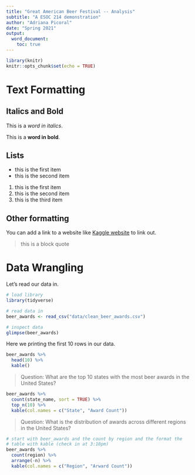 ```yaml
---
title: "Great American Beer Festival -- Analysis"
subtitle: "A ESOC 214 demonstration"
author: "Adriana Picoral"
date: "Spring 2021"
output:
  word_document:
    toc: true
---
```


```r
library(knitr)
knitr::opts_chunk$set(echo = TRUE)
```

# Text Formatting

## Italics and Bold

This is a *word in italics*.

This is a **word in bold**.

## Lists

* this is the first item
* this is the second item

1. this is the first item
1. this is the second item
1. this is the third item

## Other formatting

You can add a link to a website like [Kaggle website](https://www.kaggle.com) to link out.

> this is a block quote

# Data Wrangling

Let's read our data in.

```r
# load library
library(tidyverse)

# read data in
beer_awards <- read_csv("data/clean_beer_awards.csv")

# inspect data
glimpse(beer_awards)
```

Here we printing the first 10 rows in our data.

```r
beer_awards %>%
  head(10) %>%
  kable()
```

> Question: What are the top 10 states with the most beer awards in the United States?

```r
beer_awards %>%
  count(state_name, sort = TRUE) %>%
  top_n(10) %>%
  kable(col.names = c("State", "Award Count"))
```

> Question: What is the distribution of awards across different regions in the United States?

```r
# start with beer_awards and the count by region and the format the
# table with kable (check in at 3:10pm)
beer_awards %>%
  count(region) %>%
  arrange(-n) %>%
  kable(col.names = c("Region", "Arward Count"))
```




